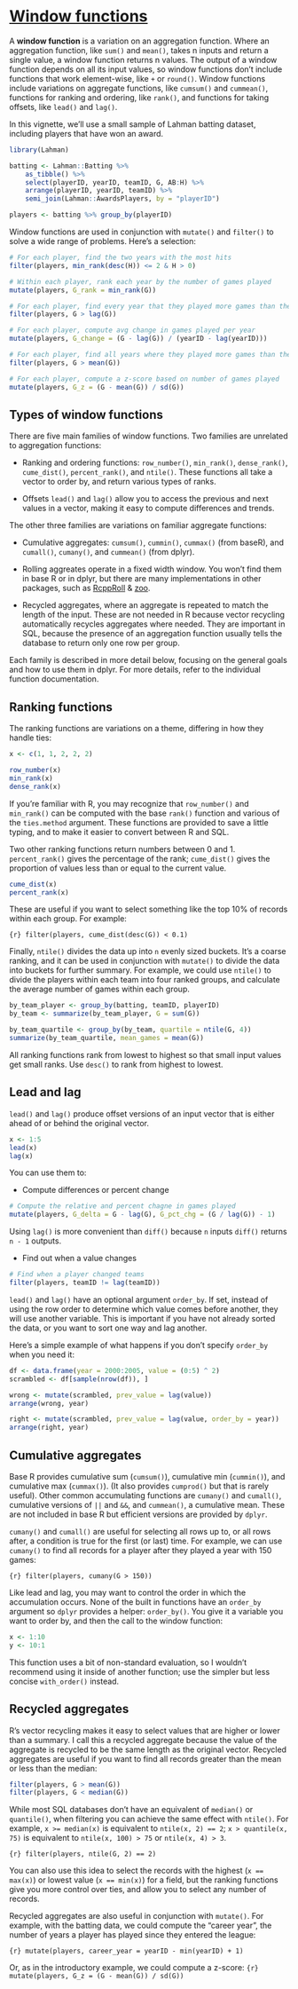 # [Window functions](https://dplyr.tidyverse.org/articles/window-functions.html)

A __window function__ is a variation on an aggregation function. Where an aggregation function, like `sum()` and `mean()`, takes n inputs and return a single value, a window function returns n values. The output of a window function depends on all its input values, so window functions don't include functions that work element-wise, like `+` or `round()`. Window functions include variations on aggregate functions, like `cumsum()` and `cummean()`, functions for ranking and ordering, like `rank()`, and functions for taking offsets, like `lead()` and `lag()`.

In this vignette, we'll use a small sample of Lahman batting dataset, including players that have won an award.

```r
library(Lahman)

batting <- Lahman::Batting %>%
    as_tibble() %>%
    select(playerID, yearID, teamID, G, AB:H) %>%
    arrange(playerID, yearID, teamID) %>%
    semi_join(Lahman::AwardsPlayers, by = "playerID")

players <- batting %>% group_by(playerID)
```

Window functions are used in conjunction with `mutate()` and `filter()` to solve a wide range of problems. Here's a selection:

```r
# For each player, find the two years with the most hits
filter(players, min_rank(desc(H)) <= 2 & H > 0)

# Within each player, rank each year by the number of games played
mutate(players, G_rank = min_rank(G))

# For each player, find every year that they played more games than the previous year
filter(players, G > lag(G))

# For each player, compute avg change in games played per year
mutate(players, G_change = (G - lag(G)) / (yearID - lag(yearID)))

# For each player, find all years where they played more games than they did on average
filter(players, G > mean(G))

# For each player, compute a z-score based on number of games played
mutate(players, G_z = (G - mean(G)) / sd(G))
```

## Types of window functions
There are five main families of window functions. Two families are unrelated to aggregation functions:

* Ranking and ordering functions: `row_number()`, `min_rank()`, `dense_rank()`, `cume_dist()`, `percent_rank()`, and `ntile()`. These functions all take a vector to order by, and return various types of ranks.

* Offsets `lead()` and `lag()` allow you to access the previous and next values in a vector, making it easy to compute differences and trends.

The other three families are variations on familiar aggregate functions:

* Cumulative aggregates: `cumsum()`, `cummin()`, `cummax()` (from baseR), and `cumall()`, `cumany()`, and `cummean()` (from dplyr).

* Rolling aggreates operate in a fixed width window. You won't find them in base R or in dplyr, but there are many implementations in other packages, such as [RcppRoll](https://cran.r-project.org/web/packages/RcppRoll/index.html) & [zoo](https://cran.r-project.org/web/packages/zoo/index.html).

* Recycled aggregates, where an aggregate is repeated to match the length of the input. These are not needed in R because vector recycling automatically recycles aggregates where needed. They are important in SQL, because the presence of an aggregation function usually tells the database to return only one row per group.

Each family is described in more detail below, focusing on the general goals and how to use them in dplyr. For more details, refer to the individual function documentation.

## Ranking functions

The ranking functions are variations on a theme, differing in how they handle ties:

```r
x <- c(1, 1, 2, 2, 2)

row_number(x)
min_rank(x)
dense_rank(x)
```

If you're familiar with R, you may recognize that `row_number()` and `min_rank()` can be computed with the base `rank()` function and various of the `ties.method` argument. These functions are provided to save a little typing, and to make it easier to convert between R and SQL.

Two other ranking functions return numbers between 0 and 1. `percent_rank()` gives the percentage of the rank; `cume_dist()` gives the proportion of values less than or equal to the current value.

```r
cume_dist(x)
percent_rank(x)
```

These are useful if you want to select something like the top 10% of records within each group. For example:

```{r} filter(players, cume_dist(desc(G)) < 0.1)```

Finally, `ntile()` divides the data up into `n` evenly sized buckets. It's a coarse ranking, and it can be used in conjunction with `mutate()` to divide the data into buckets for further summary. For example, we could use `ntile()` to divide the players within each team into four ranked groups, and calculate the average number of games within each group.

```r
by_team_player <- group_by(batting, teamID, playerID)
by_team <- summarize(by_team_player, G = sum(G))

by_team_quartile <- group_by(by_team, quartile = ntile(G, 4))
summarize(by_team_quartile, mean_games = mean(G))
```

All ranking functions rank from lowest to highest so that small input values get small ranks. Use `desc()` to rank from highest to lowest.

## Lead and lag

`lead()` and `lag()` produce offset versions of an input vector that is either ahead of or behind the original vector.

```r
x <- 1:5
lead(x)
lag(x)
```

You can use them to:

* Compute differences or percent change
```r
# Compute the relative and percent chagne in games played
mutate(players, G_delta = G - lag(G), G_pct_chg = (G / lag(G)) - 1)
```

Using `lag()` is more convenient than `diff()` because `n` inputs `diff()` returns `n - 1` outputs.

* Find out when a value changes
```r
# Find when a player changed teams
filter(players, teamID != lag(teamID))
```

`lead()` and `lag()` have an optional argument `order_by`. If set, instead of using the row order to determine which value comes before another, they will use another variable. This is important if you have not already sorted the data, or you want to sort one way and lag another.

Here's a simple example of what happens if you don't specify `order_by` when you need it:

```r
df <- data.frame(year = 2000:2005, value = (0:5) ^ 2)
scrambled <- df[sample(nrow(df)), ]

wrong <- mutate(scrambled, prev_value = lag(value))
arrange(wrong, year)

right <- mutate(scrambled, prev_value = lag(value, order_by = year))
arrange(right, year)
```

## Cumulative aggregates

Base R provides cumulative sum (`cumsum()`), cumulative min (`cummin()`), and cumulative max (`cummax()`). (It also provides `cumprod()` but that is rarely useful). Other common accumulating functions are `cumany()` and `cumall()`, cumulative versions of `||` and `&&`, and `cummean()`, a cumulative mean. These are not included in base R but efficient versions are provided by `dplyr`.

`cumany()` and `cumall()` are useful for selecting all rows up to, or all rows after, a condition is true for the first (or last) time. For example, we can use `cumany()` to find all records for a player after they played a year with 150 games:

```{r} filter(players, cumany(G > 150))```

Like lead and lag, you may want to control the order in which the accumulation occurs. None of the built in functions have an `order_by` argument so `dplyr` provides a helper: `order_by()`. You give it a variable you want to order by, and then the call to the window function:

```r
x <- 1:10
y <- 10:1
```

This function uses a bit of non-standard evaluation, so I wouldn't recommend using it inside of another function; use the simpler but less concise `with_order()` instead.

## Recycled aggregates
R's vector recycling makes it easy to select values that are higher or lower than a summary. I call this a recycled aggregate because the value of the aggregate is recycled to be the same length as the original vector. Recycled aggregates are useful if you want to find all records greater than the mean or less than the median:

```r
filter(players, G > mean(G))
filter(players, G < median(G))
```

While most SQL databases don't have an equivalent of `median()` or `quantile()`, when filtering you can achieve the same effect with `ntile()`. For example, `x >= median(x)` is equivalent to `ntile(x, 2) == 2`; `x > quantile(x, 75)` is equivalent to `ntile(x, 100) > 75` or `ntile(x, 4) > 3`.

```{r} filter(players, ntile(G, 2) == 2)```

You can also use this idea to select the records with the highest (`x == max(x)`) or lowest value (`x == min(x)`) for a field, but the ranking functions give you more control over ties, and allow you to select any number of records.

Recycled aggregates are also useful in conjunction with `mutate()`. For example, with the batting data, we could compute the "career year", the number of years a player has played since they entered the league:

```{r} mutate(players, career_year = yearID - min(yearID) + 1)```

Or, as in the introductory example, we could compute a z-score:
```{r} mutate(players, G_z = (G - mean(G)) / sd(G))```




